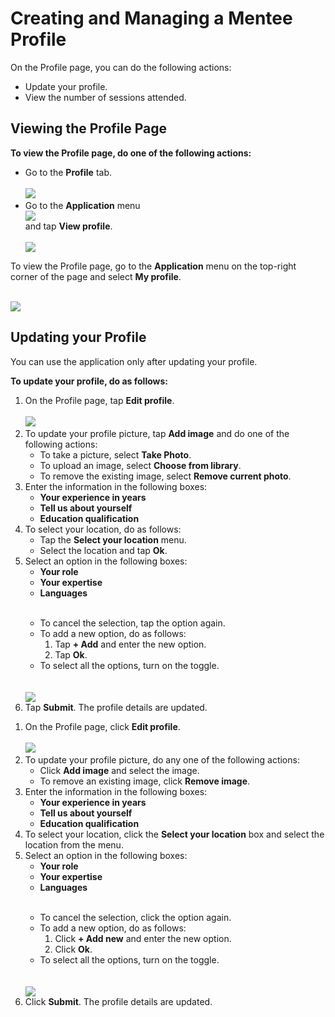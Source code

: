 
# Creating and Managing a Mentee Profile

On the Profile page, you can do the following actions:

<ul>
<li>Update your profile.</li>
<li>View the number of sessions attended.</li>
</ul>

## Viewing the Profile Page

<Tabs>
<TabItem value="mentored mobile application" label="Mobile App" default>
<p><b>To view the Profile page, do one of the following actions:</b></p>
<ul>
<li>Go to the <b>Profile</b> tab.
<br />
<br />
<img src={ProfileIcon} />
</li>
<li>Go to the <b>Application</b> menu <div class="inlineImg"><img src={BurgerMenu}/></div> and tap <b>View profile</b>.
<br />
<br />
<img src={ViewMenteeProfile} />
</li>
</ul>
</TabItem>
<TabItem value="mentored portal" label="Web Portal">
<p>To view the Profile page, go to the <b>Application</b> menu on the top-right corner of the page and select <b>My profile</b>.</p>
<br />
<img src={PortalAppMenu} />
</TabItem>
</Tabs>

## Updating your Profile

<Admonition type="note"> 
<p>You can use the application only after updating your profile.</p>
</Admonition> 

<b>To update your profile, do as follows:</b>

<Tabs>
<TabItem value="mentored mobile application" label="Mobile App" default>
<ol>
<li>On the Profile page, tap <b>Edit profile</b>.
<br />
<br />
    <img src={EditMenteeProfile} />
</li>
<li>To update your profile picture, tap <b>Add image</b> and do one of the following actions:
    <ul>
    <li>To take a picture, select <b>Take Photo</b>.</li>
    <li>To upload an image, select <b>Choose from library</b>.</li>
    <li>To remove the existing image, select <b>Remove current photo</b>.</li>
    </ul>
</li>
<li>Enter the information in the following boxes:
    <ul>
    <li><b>Your experience in years</b></li>
    <li><b>Tell us about yourself</b></li>
    <li><b>Education qualification</b></li>
    </ul>
</li>
<li>To select your location, do as follows:
    <ul>
    <li>Tap the <b>Select your location</b> menu.</li>
    <li>Select the location and tap <b>Ok</b>.</li>
    </ul>
</li>
<li>Select an option in the following boxes:
<ul>
<li><b>Your role</b></li>
<li><b>Your expertise</b></li>
<li><b>Languages</b></li>
</ul>
<br />
    <Admonition type="tip">
    <ul>
    <li>To cancel the selection, tap the option again.</li>
    <li>To add a new option, do as follows:
        <ol>
        <li>Tap <b>+ Add</b> and enter the new option.</li>
        <li>Tap <b>Ok</b>.</li>
        </ol>
    </li>
    <li>To select all the options, turn on the toggle.</li>
    </ul>
    </Admonition>
<br />
<br />
    <img src={CreateProfileOptions} />
</li> 
<li>Tap <b>Submit</b>. The profile details are updated.</li>
</ol>
</TabItem>
<TabItem value="mentored portal" label="Web Portal">
<ol>
<li>On the Profile page, click <b>Edit profile</b>.
<br />
<br />
    <img src={PortalEditMenteeProfile} />
</li>
<li>To update your profile picture, do any one of the following actions: 
<ul>
<li>Click <b>Add image</b> and select the image.</li>
<li>To remove an existing image, click <b>Remove image</b>.</li>
</ul>
</li>
<li>Enter the information in the following boxes:
    <ul>
    <li><b>Your experience in years</b></li>
    <li><b>Tell us about yourself</b></li>
    <li><b>Education qualification</b></li>
    </ul>
</li>
<li>To select your location, click the <b>Select your location</b> box and select the location from the menu.</li>
<li>Select an option in the following boxes:
    <ul>
    <li><b>Your role</b></li>
    <li><b>Your expertise</b></li>
    <li><b>Languages</b></li>
    </ul>
<br />
    <Admonition type="tip">
    <ul>
    <li>To cancel the selection, click the option again.</li>
    <li>To add a new option, do as follows:
        <ol>
        <li>Click <b>+ Add new</b> and enter the new option.</li>
        <li>Click <b>Ok</b>.</li>
        </ol>
    </li>
    <li>To select all the options, turn on the toggle.</li>
    </ul>
    </Admonition>
<br />
<br />
    <img src={PortalCreateProfileOptions} />
</li>
<li>Click <b>Submit</b>. The profile details are updated.</li>
</ol>
</TabItem>
</Tabs>